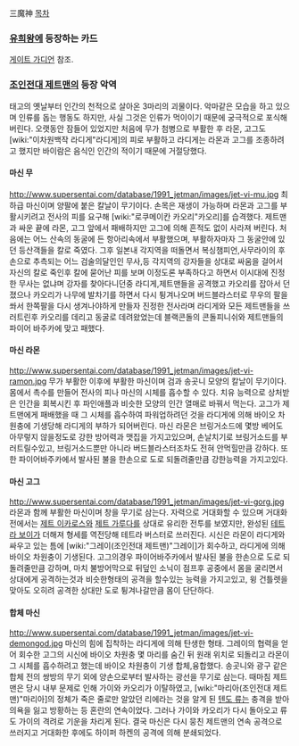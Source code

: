 三魔神
[[목차]]
=== [[유희왕]]에 등장하는 카드 ===
[[게이트 가디언]] 참조.

=== [[조인전대 제트맨]]의 등장 악역 ===
태고의 옛날부터 인간의 천적으로 살아온 3마리의 괴물이다. 악마같은 모습을 하고 있​​으며 인류를 돕는 행동도 하지만, 사실 그것은 인류가 먹이이기 때문에 궁극적으로 포식해 버린다. 오랫동안 잠들어 있었지만 처음에 무가 첨병으로 부활한 후 라몬, 고그도 [wiki:"이차원백작 라디게"라디게]의 피로 부활하고 라디게는 라몬과 고그를 조종하려고 했지만 바이람은 음식인 인간의 적이기 때문에 거절당했다. 

==== 마신 무 ====
http://www.supersentai.com/database/1991_jetman/images/jet-vi-mu.jpg
최하급 마신이며 양팔에 붙은 칼날이 무기이다. 손목은 재생이 가능하며 라몬과 고그를 부활시키려고 전사의 피를 요구해 [wiki:"로쿠메이칸 카오리"카오리]를 습격했다. 제트맨과 싸운 끝에 라몬, 고그 앞에서 패배하지만 고그에 의해 흔적도 없이 사라져 버린다. 처음에는 어느 산속의 동굴에 든 항아리속에서 부활했으며, 부활하자마자 그 동굴안에 있던 등산객들을 칼로 죽였다. 그후 일본내 각지역을 떠돌면서 복싱챔피언,사무라이의 후손으로 추측되는 어느 검술의달인인 무사,등 각지역의 강자들을 상대로 싸움을 걸어서 자신의 칼로 죽인후 칼에 묻어난 피를 보며 이정도론 부족하다고 하면서 이시대에 진정한 무사는 없냐며 강자를 찾아다니던중 라디게,제트맨들을 공격했고 카오리를 잡아서 던졌으나 카오리가 나무에 발차기를 하면서 다시 튕겨나오며 버드블라스터로 무우의 팔을 쏴서 한쪽팔을 다시 생겨나야하게 만들자 진정한 전사라며 라디게와 모든 제트맨들을 쓰러트린후 카오리를 데리고 동굴로 데려왔었는데 블랙콘돌의 콘돌피니쉬와 제트맨들의 파이어 바주카에 맞고 패했다.

==== 마신 라몬 ====
http://www.supersentai.com/database/1991_jetman/images/jet-vi-ramon.jpg
무가 부활한 이후에 부활한 마신이며 검과 송곳니 모양의 칼날이 무기이다. 몸에서 촉수를 만들어 전사의 피나 마신의 시체를 흡수할 수 있다. 치유 능력으로 상처받은 인간을 회복시킨 후 파인애플과 비슷한 모양의 인간 열매로 바꿔서 먹는다. 고그가 제트맨에게 패배했을 때 그 시체를 흡수하여 파워업하려던 것을 라디게에 의해 바이오 차원충에 기생당해 라디게의 부하가 되어버린다. 마신 라몬은 브링거소드에 몇방 베어도 아무렇지 않을정도로 강한 방어력과 맷집을 가지고있으며, 손날치기로 브링거소드를 부러트릴수있고, 브링거소드뿐만 아니라 버드블라스터조차도 전혀 안먹힐만큼 강하다. 또한 파이어바주카에서 발사된 불을 한손으로 도로 되돌려줄만큼 강한능력을 가지고있다.

==== 마신 고그 ====
http://www.supersentai.com/database/1991_jetman/images/jet-vi-gorg.jpg
라몬과 함께 부활한 마신이며 창을 무기로 삼는다. 자력으로 거대화할 수 있으며 거대화 전에서는 [[제트 이카로스]]와 [[제트 가루다]]를 상대로 유리한 전투를 보였지만, 완성된 [[테트라 보이]]가 더해져 형세를 역전당해 테트라 버스터로 쓰러진다. 시신은 라몬이 라디게와 싸우고 있는 틈에 [wiki:"그레이(조인전대 제트맨)"그레이]가 회수하고, 라디게에 의해 바이오 차원충이 기생된다. 고그의경우 파이어바주카에서 발사된 불을 한손으로 도로 되돌려줄만큼 강하며, 마치 불방어막으로 뒤덮인 소닉이 점프후 공중에서 몸을 굴리면서 상대에게 공격하는것과 비슷한형태의 공격을 할수있는 능력을 가지고있고, 윙 건틀렛을 맞아도 오히려 공격한 상대만 도로 튕겨나갈만큼 몸이 단단하다.

==== 합체 마신 ====
http://www.supersentai.com/database/1991_jetman/images/jet-vi-demongod.jpg
마신의 힘에 집착하는 라디게에 의해 탄생한 형태. 그레이의 협력을 얻어 회수한 고그의 시신에 바이오 차원충 몇 마리를 숨긴 뒤 원래 위치로 되돌리고 라몬이 그 시체를 흡수하려고 했는데 바이오 차원충이 기생 합체,융합했다. 송곳니와 광구 같은 합체 전의 쌍방의 무기 외에 양손으로부터 발사하는 광선을 무기로 삼는다. 때마침 제트맨은 당시 내부 문제로 인해 가이와 카오리가 이탈하였고, [wiki:"마리아(조인전대 제트맨)"마리아]의 정체가 죽은 줄로만 알았던 리에라는 것을 알게 된 [[텐도 류]]는 충격을 받아 의욕을 잃고 방황하는 등 혼란의 연속이었다. 그러나 가이와 카오리가 다시 돌아오고 류도 가이의 격려로 기운을 차리게 된다. 결국 마신은 다시 뭉친 제트맨의 연속 공격으로 쓰러지고 거대화한 후에도 하이퍼 하켄의 공격에 의해 분쇄되었다. 

